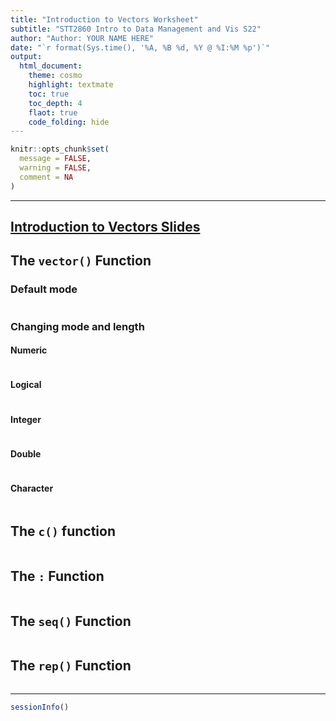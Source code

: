 ```yaml
---
title: "Introduction to Vectors Worksheet"
subtitle: "STT2860 Intro to Data Management and Vis S22"
author: "Author: YOUR NAME HERE"
date: "`r format(Sys.time(), '%A, %B %d, %Y @ %I:%M %p')`"
output: 
  html_document: 
    theme: cosmo
    highlight: textmate
    toc: true
    toc_depth: 4
    flaot: true
    code_folding: hide
---
```


```r
knitr::opts_chunk$set(
  message = FALSE,
  warning = FALSE,
  comment = NA
)
```
<hr>

## [Introduction to Vectors Slides](https://stat-jet-asu.github.io/Slides/GeneralR/IntroVectors.html#1)

## The `vector()` Function

### Default mode

```r

```

### Changing mode and length

#### Numeric

```r

```

#### Logical

```r

```

#### Integer

```r

```

#### Double

```r

```

#### Character

```r

```

## The `c()` function

```r

```

## The `:` Function

```r

```

## The `seq()` Function

```r

```

## The `rep()` Function

```r

```

<hr>
```r
sessionInfo()
```
